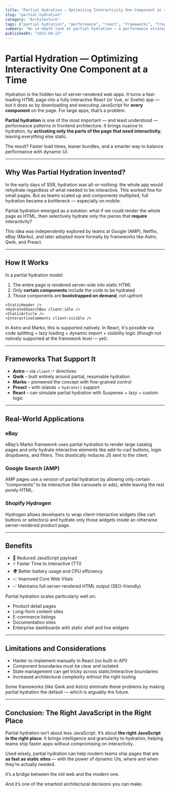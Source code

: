 ```yaml
---
title: "Partial Hydration — Optimizing Interactivity One Component at a Time"
slug: "partial-hydration"
category: "Architecture"
tags: ["partial hydration", "performance", "react", "frameworks", "frontend optimization"]
summary: "An in-depth look at partial hydration — a performance strategy that defers JavaScript activation at the component level, enabling faster loads and less JavaScript execution across modern frameworks."
publishedAt: "2022-09-23"
---
```


# Partial Hydration — Optimizing Interactivity One Component at a Time

Hydration is the hidden tax of server-rendered web apps. It turns a fast-loading HTML page into a fully interactive React (or Vue, or Svelte) app — but it does so by downloading and executing JavaScript for **every component** on the page. For large apps, that’s a problem.

**Partial hydration** is one of the most important — and least understood — performance patterns in frontend architecture. It brings nuance to hydration, by **activating only the parts of the page that need interactivity**, leaving everything else static.

The result? Faster load times, leaner bundles, and a smarter way to balance performance with dynamic UI.

---

## Why Was Partial Hydration Invented?

In the early days of SSR, hydration was all-or-nothing: the whole app would rehydrate regardless of what needed to be interactive. This worked fine for small pages. But as teams scaled up and components multiplied, full hydration became a bottleneck — especially on mobile.

Partial hydration emerged as a solution: what if we could render the whole page as HTML, then selectively hydrate only the pieces that **require** interactivity?

This idea was independently explored by teams at Google (AMP), Netflix, eBay (Marko), and later adopted more formally by frameworks like Astro, Qwik, and Preact.

---

## How It Works

In a partial hydration model:
1. The entire page is rendered server-side into static HTML
2. Only **certain components** include the code to be hydrated
3. Those components are **bootstrapped on demand**, not upfront

```tsx
<StaticHeader />
<HydratedSearchBox client:idle />
<StaticArticle />
<InteractiveComments client:visible />
```

In Astro and Marko, this is supported natively. In React, it's possible via code splitting + lazy loading + dynamic import + visibility logic (though not natively supported at the framework level — yet).

---

## Frameworks That Support It

- **Astro** – via `client:*` directives
- **Qwik** – built entirely around partial, resumable hydration
- **Marko** – pioneered the concept with fine-grained control
- **Preact** – with islands + `hydrate()` support
- **React** – can simulate partial hydration with Suspense + lazy + custom logic

---

## Real-World Applications

### eBay

eBay’s Marko framework uses partial hydration to render large catalog pages and only hydrate interactive elements like add-to-cart buttons, login dropdowns, and filters. This drastically reduces JS sent to the client.

### Google Search (AMP)

AMP pages use a version of partial hydration by allowing only certain “components” to be interactive (like carousels or ads), while leaving the rest purely HTML.

### Shopify Hydrogen

Hydrogen allows developers to wrap client-interactive widgets (like cart buttons or selectors) and hydrate only those widgets inside an otherwise server-rendered product page.

---

## Benefits

- 🔋 Reduced JavaScript payload
- ⚡ Faster Time to Interactive (TTI)
- 🌍 Better battery usage and CPU efficiency
- 📈 Improved Core Web Vitals
- ✅ Maintains full server-rendered HTML output (SEO-friendly)

Partial hydration scales particularly well on:
- Product detail pages
- Long-form content sites
- E-commerce listings
- Documentation sites
- Enterprise dashboards with static shell and live widgets

---

## Limitations and Considerations

- Harder to implement manually in React (no built-in API)
- Component boundaries must be clear and isolated
- State management can get tricky across static/interactive boundaries
- Increased architectural complexity without the right tooling

Some frameworks (like Qwik and Astro) eliminate these problems by making partial hydration the default — which is arguably the future.

---

## Conclusion: The Right JavaScript in the Right Place

Partial hydration isn’t about less JavaScript. It’s about **the right JavaScript in the right place**. It brings intelligence and granularity to hydration, helping teams ship faster apps without compromising on interactivity.

Used wisely, partial hydration can help modern teams ship pages that are **as fast as static sites** — with the power of dynamic UIs, where and when they’re actually needed.

It’s a bridge between the old web and the modern one.

And it’s one of the smartest architectural decisions you can make.
